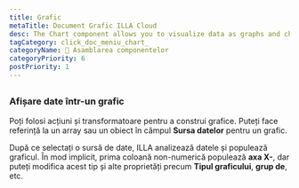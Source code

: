 ```yaml
---
title: Grafic
metaTitle: Document Grafic ILLA Cloud
desc: The Chart component allows you to visualize data as graphs and charts. It's built using Chart.js.
tagCategory: click_doc_meniu_chart_
categoryName: 🧬 Asamblarea componentelor
categoryPriority: 6
postPriority: 1
---
```


## <h2 hidden>Chart</h2>

### Afișare date într-un grafic

Poți folosi acțiuni și transformatoare pentru a construi grafice. Puteți face referință la un array sau un obiect în câmpul **Sursa datelor** pentru un grafic. 

După ce selectați o sursă de date, ILLA analizează datele și populează graficul. În mod implicit, prima coloană non-numerică populează **axa X-**, dar puteți modifica acest tip și alte proprietăți precum **Tipul graficului**, **grup de**, etc.

<img src='https://cdn.illacloud.com/official-website/img/docs/assemble/chart1.png' alt="" />

<img src='https://cdn.illacloud.com/official-website/img/docs/assemble/chart2.png' alt="" />
